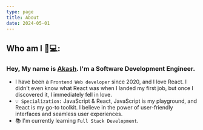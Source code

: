 ```yaml
---
type: page
title: About
date: 2024-05-01
---
```


## **Who am I 🧑💻:**

### Hey, My name is <a href="https://twitter.com/codeguyakash" >Akash</a>. I'm a Software Development Engineer.

- I have been a `` Frontend Web developer `` since 2020, and I love React. I didn't even know what React was when I landed my first job, but once I discovered it, I immediately fell in love.
- ``💡 Specialization:`` JavaScript & React, JavaScript is my playground, and React is my go-to toolkit. I believe in the power of user-friendly interfaces and seamless user experiences.
- 📚 I'm currently learning ``Full Stack Development``.




